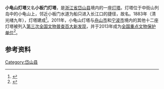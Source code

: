 {{文物保护单位
| 级别 = 全国
| 名称 = [[浙东沿海灯塔|浙东沿海灯塔]]
| 子项 = 小龟山灯塔
| 图片 = 
| 编号 = 7-1981-5-005
| 并入项目 = [[花鸟灯塔|花鸟灯塔]]
| 并入编号 = 5-0518-6-005
| 坐标 = {{coord|30|12|42|N|122|35|29.9|E|display=inline|type:lighthouse}}
| 分类 = 近现代重要史迹及代表性建筑
| 时代 = [[中華民國|民国]]
| 所在 = [[浙江省|浙江省]][[岱山县|岱山县]]
| 登录 = 2013年5月3日
| Cat = 浙东沿海灯塔
}}
'''小龟山灯塔'''又名'''小板门灯塔'''，是[[浙江省|浙江省]][[岱山县|岱山县]]境内的一座[[灯塔|灯塔]]。灯塔位于中街山列岛中的小龟山上，邻近小板门水道为船只进入长江口的捷径，故名。1883年（清光绪九年），灯塔建成<ref>{{cite web|url=http://www.zhhb.net/2011/content_detail.php?classid=354&subclassid=365&id=12|title=小板灯塔|publisher=上海海事局宁波航标处|accessdate=2013-05-21}}{{dead link|date=2017年12月 |bot=InternetArchiveBot |fix-attempted=yes }}</ref>。2011年，小龟山灯塔与[[舟山市|舟山市]]和[[宁波市|宁波市]]境内的其他十二座灯塔被列入[[第三次全国文物普查百大新发现|第三次全国文物普查百大新发现]]，并于2013年成为[[全国重点文物保护单位|全国重点文物保护单位]]<ref>{{cite web|url=http://www.zjww.gov.cn/culture/2013-05-08/725940096.shtml|title=舟山10座灯塔“打包”成“国保”|publisher=舟山晚报|date=2013-05-08|accessdate=2017-08-09|archive-url=https://web.archive.org/web/20170809213623/http://www.zjww.gov.cn/culture/2013-05-08/725940096.shtml|archive-date=2017-08-09|dead-url=yes}}</ref>。

== 参考资料 ==
{{reflist}}

{{浙东沿海灯塔}}
{{浙江全国重点文物保护单位}}
{{全国重点文物保护单位小作品}}

[[Category:岱山县|Category:岱山县]]